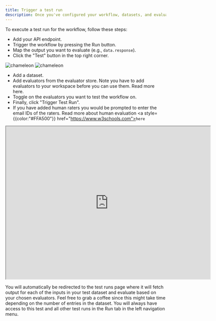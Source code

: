 ```yaml
---
title: Trigger a test run
description: Once you've configured your workflow, datasets, and evaluators, you can effortlessly test your workflow on the designated test dataset with a single click from the workflows tabs.
---
```


To execute a test run for the workflow, follow these steps:

- Add your API endpoint.
- Trigger the workflow by pressing the Run button.
- Map the output you want to evaluate (e.g., <code>data.response</code>).
- Click the "Test" button in the top right corner.

<img src="./workflow-test/img1.png" alt="chameleon" />

<img src="./workflow-test/img2.png" alt="chameleon" />

- Add a dataset.
- Add evaluators from the evaluator store. Note you have to add evaluators to your workspace before you can use them. Read more here.
- Toggle on the evaluators you want to test the workflow on.
- Finally, click "Trigger Test Run".
- If you have added human raters you would be prompted to enter the email IDs of the raters. Read more about human evaluation <a style={{color:"#FFA500"}} href="https://www.w3schools.com"><code>here</code></a>

<iframe 
  src="https://drive.google.com/file/d/1BHDHZ3-dMeR2Zy-rH1nQ_uyBFMbUthbh/preview" 
  width="640" 
  height="480" 
  allow="autoplay">
</iframe>



You will automatically be redirected to the test runs page where it will fetch output for each of the inputs in your test dataset and evaluate based on your chosen evaluators. Feel free to grab a coffee since this might take time depending on the number of entries in the dataset. You will always have access to this test and all other test runs in the Run tab in the left navigation menu. 



<Cards>
  <Card title="HTTP workflow" href="https://nextjs.org/docs" />
  <Card title="Overview" href="https://fumadocs.vercel.app" />
  
</Cards>


